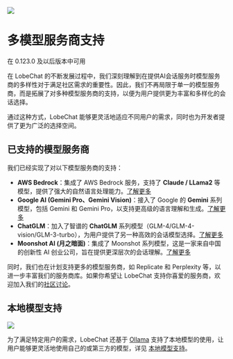 
![](https://github.com/lobehub/lobe-chat/assets/28616219/b164bc54-8ba2-4c1e-b2f2-f4d7f7e7a551)

# 多模型服务商支持

<Callout>在 0.123.0 及以后版本中可用</Callout>

在 LobeChat 的不断发展过程中，我们深刻理解到在提供AI会话服务时模型服务商的多样性对于满足社区需求的重要性。因此，我们不再局限于单一的模型服务商，而是拓展了对多种模型服务商的支持，以便为用户提供更为丰富和多样化的会话选择。

通过这种方式，LobeChat 能够更灵活地适应不同用户的需求，同时也为开发者提供了更为广泛的选择空间。

## 已支持的模型服务商

我们已经实现了对以下模型服务商的支持：

- **AWS Bedrock**：集成了 AWS Bedrock 服务，支持了 **Claude / LLama2** 等模型，提供了强大的自然语言处理能力。[了解更多](https://aws.amazon.com/cn/bedrock)
- **Google AI (Gemini Pro、Gemini Vision)**：接入了 Google 的 **Gemini** 系列模型，包括 Gemini 和 Gemini Pro，以支持更高级的语言理解和生成。[了解更多](https://deepmind.google/technologies/gemini/)
- **ChatGLM**：加入了智谱的 **ChatGLM** 系列模型（GLM-4/GLM-4-vision/GLM-3-turbo），为用户提供了另一种高效的会话模型选择。[了解更多](https://www.zhipuai.cn/)
- **Moonshot AI (月之暗面)**：集成了 Moonshot 系列模型，这是一家来自中国的创新性 AI 创业公司，旨在提供更深层次的会话理解。[了解更多](https://www.moonshot.cn/)

同时，我们也在计划支持更多的模型服务商，如 Replicate 和 Perplexity 等，以进一步丰富我们的服务商库。如果你希望让 LobeChat 支持你喜爱的服务商，欢迎加入我们的[社区讨论](https://github.com/lobehub/lobe-chat/discussions/1284)。

## 本地模型支持

![](https://github.com/lobehub/lobe-chat/assets/28616219/ca9a21bc-ea6c-4c90-bf4a-fa53b4fb2b5c)

为了满足特定用户的需求，LobeChat 还基于 [Ollama](https://ollama.ai) 支持了本地模型的使用，让用户能够更灵活地使用自己的或第三方的模型，详见 [本地模型支持](/zh/features/local-llm)。

